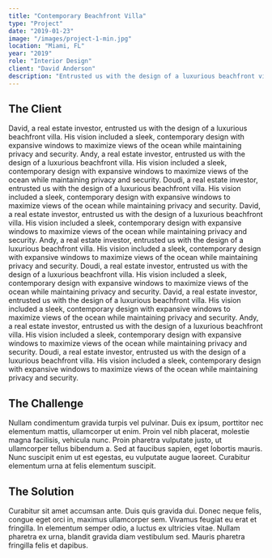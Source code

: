 ```yaml
---
title: "Contemporary Beachfront Villa"
type: "Project"
date: "2019-01-23"
image: "/images/project-1-min.jpg"
location: "Miami, FL"
year: "2019"
role: "Interior Design"
client: "David Anderson"
description: "Entrusted us with the design of a luxurious beachfront villa. His vision included a sleek, contemporary."
---
```


## The Client

David, a real estate investor, entrusted us with the design of a luxurious beachfront villa. His vision included a sleek, contemporary design with expansive windows to maximize views of the ocean while maintaining privacy and security.
Andy, a real estate investor, entrusted us with the design of a luxurious beachfront villa. His vision included a sleek, contemporary design with expansive windows to maximize views of the ocean while maintaining privacy and security.
Doudi, a real estate investor, entrusted us with the design of a luxurious beachfront villa. His vision included a sleek, contemporary design with expansive windows to maximize views of the ocean while maintaining privacy and security.
David, a real estate investor, entrusted us with the design of a luxurious beachfront villa. His vision included a sleek, contemporary design with expansive windows to maximize views of the ocean while maintaining privacy and security.
Andy, a real estate investor, entrusted us with the design of a luxurious beachfront villa. His vision included a sleek, contemporary design with expansive windows to maximize views of the ocean while maintaining privacy and security.
Doudi, a real estate investor, entrusted us with the design of a luxurious beachfront villa. His vision included a sleek, contemporary design with expansive windows to maximize views of the ocean while maintaining privacy and security.
David, a real estate investor, entrusted us with the design of a luxurious beachfront villa. His vision included a sleek, contemporary design with expansive windows to maximize views of the ocean while maintaining privacy and security.
Andy, a real estate investor, entrusted us with the design of a luxurious beachfront villa. His vision included a sleek, contemporary design with expansive windows to maximize views of the ocean while maintaining privacy and security.
Doudi, a real estate investor, entrusted us with the design of a luxurious beachfront villa. His vision included a sleek, contemporary design with expansive windows to maximize views of the ocean while maintaining privacy and security.

## The Challenge

Nullam condimentum gravida turpis vel pulvinar. Duis ex ipsum, porttitor nec elementum mattis, ullamcorper ut enim. Proin vel nibh placerat, molestie magna facilisis, vehicula nunc. Proin pharetra vulputate justo, ut ullamcorper tellus bibendum a. Sed at faucibus sapien, eget lobortis mauris. Nunc suscipit enim ut est egestas, eu vulputate augue laoreet. Curabitur elementum urna at felis elementum suscipit.

## The Solution

Curabitur sit amet accumsan ante. Duis quis gravida dui. Donec neque felis, congue eget orci in, maximus ullamcorper sem. Vivamus feugiat eu erat et fringilla. In elementum semper odio, a luctus ex ultricies vitae. Nullam pharetra ex urna, blandit gravida diam vestibulum sed. Mauris pharetra fringilla felis et dapibus.

